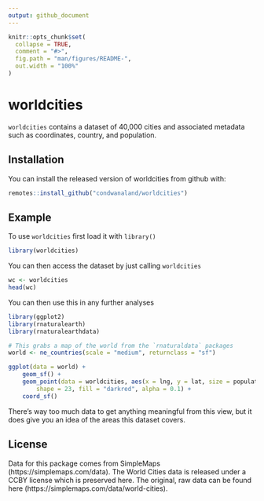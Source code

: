 ```yaml
---
output: github_document
---
```


<!-- README.md is generated from README.Rmd. Please edit that file -->

```r
knitr::opts_chunk$set(
  collapse = TRUE,
  comment = "#>",
  fig.path = "man/figures/README-",
  out.width = "100%"
)
```

# worldcities

<!-- badges: start -->
<!-- badges: end -->

`worldcities` contains a dataset of 40,000 cities and associated metadata such as coordinates, country, and population. 

## Installation

You can install the released version of worldcities from github with:

``` r
remotes::install_github("condwanaland/worldcities")
```


## Example

To use `worldcities` first load it with `library()`

```r
library(worldcities)
```

You can then access the dataset by just calling `worldcities`

```r
wc <- worldcities
head(wc)
```

You can then use this in any further analyses

```r
library(ggplot2)
library(rnaturalearth)
library(rnaturalearthdata)

# This grabs a map of the world from the `rnaturaldata` packages
world <- ne_countries(scale = "medium", returnclass = "sf")

ggplot(data = world) +
    geom_sf() +
    geom_point(data = worldcities, aes(x = lng, y = lat, size = population), 
        shape = 23, fill = "darkred", alpha = 0.1) +
    coord_sf()

```
There's way too much data to get anything meaningful from this view, but it does give you an idea of the areas this dataset covers. 

## License

Data for this package comes from SimpleMaps (https://simplemaps.com/data). The World Cities data is released under a CCBY license which is preserved here. The original, raw data can be found here (https://simplemaps.com/data/world-cities).

